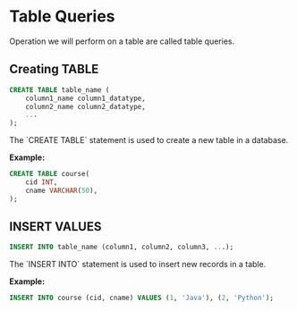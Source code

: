 
# Table Queries

Operation we will perform on a table are called table queries.

## Creating TABLE

```sql filename="syntax.sql"
CREATE TABLE table_name (
    column1_name column1_datatype,
    column2_name column2_datatype,
    ...
);
```

<Callout>
  The `CREATE TABLE` statement is used to create a new table in a database.
</Callout>

**Example:**

```sql filename="example.sql"
CREATE TABLE course(
    cid INT,
    cname VARCHAR(50),
);
```

## INSERT VALUES

```sql filename="syntax.sql"
INSERT INTO table_name (column1, column2, column3, ...);
```

<Callout>
  The `INSERT INTO` statement is used to insert new records in a table.
</Callout>

**Example:**

```sql filename="example.sql"
INSERT INTO course (cid, cname) VALUES (1, 'Java'), (2, 'Python');
```

